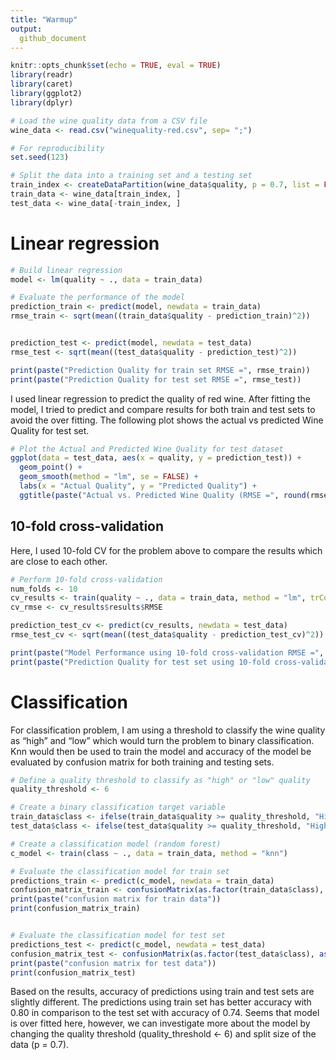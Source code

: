---
title: "Warmup"
output:
  github_document
---

```{r setup, include=TRUE}
knitr::opts_chunk$set(echo = TRUE, eval = TRUE)
library(readr)
library(caret)
library(ggplot2)
library(dplyr)

# Load the wine quality data from a CSV file
wine_data <- read.csv("winequality-red.csv", sep= ";")  

# For reproducibility
set.seed(123)

# Split the data into a training set and a testing set
train_index <- createDataPartition(wine_data$quality, p = 0.7, list = FALSE)
train_data <- wine_data[train_index, ]
test_data <- wine_data[-train_index, ]

```

# Linear regression

```{r}

# Build linear regression 
model <- lm(quality ~ ., data = train_data)

# Evaluate the performance of the model
prediction_train <- predict(model, newdata = train_data)
rmse_train <- sqrt(mean((train_data$quality - prediction_train)^2))


prediction_test <- predict(model, newdata = test_data)
rmse_test <- sqrt(mean((test_data$quality - prediction_test)^2))

print(paste("Prediction Quality for train set RMSE =", rmse_train))
print(paste("Prediction Quality for test set RMSE =", rmse_test))

```

I used linear regression to predict the quality of red wine. After fitting the model, I tried to predict and compare results for both train and test sets to avoid the over fitting. The following plot shows the actual vs predicted Wine Quality for test set.  
```{r}
# Plot the Actual and Predicted Wine Quality for test dataset
ggplot(data = test_data, aes(x = quality, y = prediction_test)) +
  geom_point() +
  geom_smooth(method = "lm", se = FALSE) +
  labs(x = "Actual Quality", y = "Predicted Quality") +
  ggtitle(paste("Actual vs. Predicted Wine Quality (RMSE =", round(rmse_test, 2), ")"))

```

## 10-fold cross-validation
Here, I used 10-fold CV for the problem above to compare the results which are close to each other. 
```{r}
# Perform 10-fold cross-validation
num_folds <- 10
cv_results <- train(quality ~ ., data = train_data, method = "lm", trControl = trainControl(method = "cv", number = num_folds))
cv_rmse <- cv_results$results$RMSE

prediction_test_cv <- predict(cv_results, newdata = test_data)
rmse_test_cv <- sqrt(mean((test_data$quality - prediction_test_cv)^2))

print(paste("Model Performance using 10-fold cross-validation RMSE =", cv_rmse))
print(paste("Prediction Quality for test set using 10-fold cross-validation RMSE =", rmse_test_cv))
```

# Classification
For classification problem, I am using a threshold to classify the wine quality as "high" and "low" which would turn the problem to binary classification. Knn would then be used to train the model and accuracy of the model be evaluated by confusion matrix for both training and testing sets.  

```{r}
# Define a quality threshold to classify as "high" or "low" quality
quality_threshold <- 6  

# Create a binary classification target variable
train_data$class <- ifelse(train_data$quality >= quality_threshold, "High Quality", "Low Quality")
test_data$class <- ifelse(test_data$quality >= quality_threshold, "High Quality", "Low Quality")

# Create a classification model (random forest)
c_model <- train(class ~ ., data = train_data, method = "knn")

# Evaluate the classification model for train set
predictions_train <- predict(c_model, newdata = train_data)
confusion_matrix_train <- confusionMatrix(as.factor(train_data$class), as.factor(predictions_train))
print(paste("confusion matrix for train data"))
print(confusion_matrix_train)


# Evaluate the classification model for test set
predictions_test <- predict(c_model, newdata = test_data)
confusion_matrix_test <- confusionMatrix(as.factor(test_data$class), as.factor(predictions_test))
print(paste("confusion matrix for test data"))
print(confusion_matrix_test)

```
Based on the results, accuracy of predictions using train and test sets are slightly different. The predictions using train set has better accuracy with 0.80 in comparison to the test set with accuracy of 0.74. Seems that model is over fitted here, however, we can investigate more about the model by changing the quality threshold (quality_threshold <- 6) and split size of the data (p = 0.7).  
